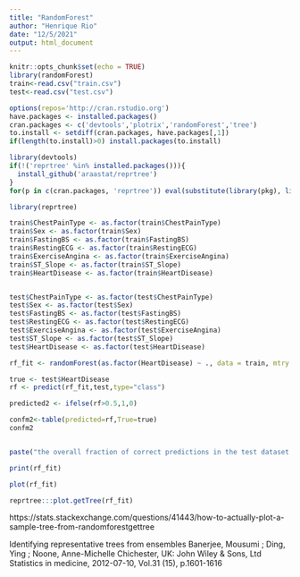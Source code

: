 ```yaml
---
title: "RandomForest"
author: "Henrique Rio"
date: "12/5/2021"
output: html_document
---
```


```r
knitr::opts_chunk$set(echo = TRUE)
library(randomForest)
train<-read.csv("train.csv")
test<-read.csv("test.csv")

options(repos='http://cran.rstudio.org')
have.packages <- installed.packages()
cran.packages <- c('devtools','plotrix','randomForest','tree')
to.install <- setdiff(cran.packages, have.packages[,1])
if(length(to.install)>0) install.packages(to.install)

library(devtools)
if(!('reprtree' %in% installed.packages())){
  install_github('araastat/reprtree')
}
for(p in c(cran.packages, 'reprtree')) eval(substitute(library(pkg), list(pkg=p)))

```


```r
library(reprtree)

train$ChestPainType <- as.factor(train$ChestPainType)
train$Sex <- as.factor(train$Sex)
train$FastingBS <- as.factor(train$FastingBS)
train$RestingECG <- as.factor(train$RestingECG)
train$ExerciseAngina <- as.factor(train$ExerciseAngina)
train$ST_Slope <- as.factor(train$ST_Slope)
train$HeartDisease <- as.factor(train$HeartDisease)


test$ChestPainType <- as.factor(test$ChestPainType)
test$Sex <- as.factor(test$Sex)
test$FastingBS <- as.factor(test$FastingBS)
test$RestingECG <- as.factor(test$RestingECG)
test$ExerciseAngina <- as.factor(test$ExerciseAngina)
test$ST_Slope <- as.factor(test$ST_Slope)
test$HeartDisease <- as.factor(test$HeartDisease)
```


```r
rf_fit <- randomForest(as.factor(HeartDisease) ~ ., data = train, mtry = sqrt(ncol(train) - 1), importance = TRUE, type= "classification")

true <- test$HeartDisease
rf <- predict(rf_fit,test,type="class")

predicted2 <- ifelse(rf>0.5,1,0)

confm2<-table(predicted=rf,True=true)
confm2


paste("the overall fraction of correct predictions in the test dataset is :",(confm2[1,1]+confm2[2,2])/sum(confm2))
```

```r
print(rf_fit)
```

```r
plot(rf_fit)
```




```r
reprtree:::plot.getTree(rf_fit)
```


https://stats.stackexchange.com/questions/41443/how-to-actually-plot-a-sample-tree-from-randomforestgettree



Identifying representative trees from ensembles
Banerjee, Mousumi ; Ding, Ying ; Noone, Anne-Michelle
Chichester, UK: John Wiley & Sons, Ltd
Statistics in medicine, 2012-07-10, Vol.31 (15), p.1601-1616
